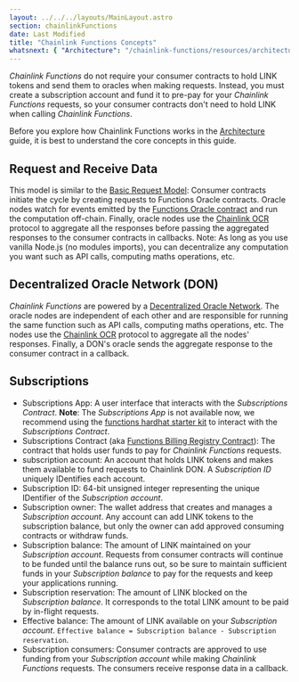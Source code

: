 ```yaml
---
layout: ../../../layouts/MainLayout.astro
section: chainlinkFunctions
date: Last Modified
title: "Chainlink Functions Concepts"
whatsnext: { "Architecture": "/chainlink-functions/resources/architecture" }
---
```


_Chainlink Functions_ do not require your consumer contracts to hold LINK tokens and send them to oracles when making requests. Instead, you must create a subscription account and fund it to pre-pay for your _Chainlink Functions_ requests, so your consumer contracts don't need to hold LINK when calling _Chainlink Functions_.

Before you explore how Chainlink Functions works in the [Architecture](/chainlink-functions/resources/architecture/) guide, it is best to understand the core concepts in this guide.

## Request and Receive Data

This model is similar to the [Basic Request Model](/architecture-overview/architecture-request-model): Consumer contracts initiate the cycle by creating requests to Functions Oracle contracts. Oracle nodes watch for events emitted by the [Functions Oracle contract](https://github.com/smartcontractkit/chainlink/blob/develop/contracts/src/v0.8/dev/functions/FunctionsOracle.sol) and run the computation off-chain. Finally, oracle nodes use the [Chainlink OCR](/architecture-overview/off-chain-reporting/) protocol to aggregate all the responses before passing the aggregated responses to the consumer contracts in callbacks. Note: As long as you use vanilla Node.js (no modules imports), you can decentralize any computation you want such as API calls, computing maths operations, etc.

## Decentralized Oracle Network (DON)

_Chainlink Functions_ are powered by a [Decentralized Oracle Network](https://chain.link/education/blockchain-oracles#decentralized-oracles). The oracle nodes are independent of each other and are responsible for running the same function such as API calls, computing maths operations, etc. The nodes use the [Chainlink OCR](/architecture-overview/off-chain-reporting/) protocol to aggregate all the nodes' responses. Finally, a DON's oracle sends the aggregate response to the consumer contract in a callback.

## Subscriptions

- Subscriptions App: A user interface that interacts with the _Subscriptions Contract_. **Note**: The _Subscriptions App_ is not available now, we recommend using the [functions hardhat starter kit](https://github.com/smartcontractkit/functions-hardhat-starter-kit) to interact with the _Subscriptions Contract_.
- Subscriptions Contract (aka [Functions Billing Registry Contract](https://github.com/smartcontractkit/chainlink/blob/develop/contracts/src/v0.8/dev/functions/FunctionsBillingRegistry.sol)): The contract that holds user funds to pay for _Chainlink Functions_ requests.
- subscription account: An account that holds LINK tokens and makes them available to fund requests to Chainlink DON. A _Subscription ID_ uniquely IDentifies each account.
- Subscription ID: 64-bit unsigned integer representing the unique IDentifier of the _Subscription account_.
- Subscription owner: The wallet address that creates and manages a _Subscription account_. Any account can add LINK tokens to the subscription balance, but only the owner can add approved consuming contracts or withdraw funds.
- Subscription balance: The amount of LINK maintained on your _Subscription account_. Requests from consumer contracts will continue to be funded until the balance runs out, so be sure to maintain sufficient funds in your _Subscription balance_ to pay for the requests and keep your applications running.
- Subscription reservation: The amount of LINK blocked on the _Subscription balance_. It corresponds to the total LINK amount to be paid by in-flight requests.
- Effective balance: The amount of LINK available on your _Subscription account_. `Effective balance = Subscription balance - Subscription reservation`.
- Subscription consumers: Consumer contracts are approved to use funding from your _Subscription account_ while making _Chainlink Functions_ requests. The consumers receive response data in a callback.
